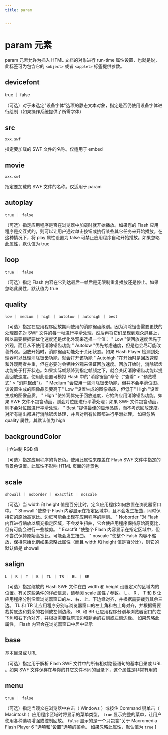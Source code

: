 ```yaml
---
title: param


---
```


# param 元素

param 元素允许为插入 HTML 文档的对象进行 run-time 属性设置，也就是说，此标签可为包含它的 `<object>` 或者 `<applet>` 标签提供参数。

## devicefont

true ｜ false

（可选）对于未选定"设备字体"选项的静态文本对象，指定是否仍使用设备字体进行绘制（如果操作系统提供了所需字体）

## src

`xxx.swf`

指定要加载的 SWF 文件的名称。仅适用于 embed

## movie

`xxx.swf`

指定要加载的 SWF 文件的名称。仅适用于 param

## autoplay

`true ｜ false`

（可选）指定应用程序是否在浏览器中加载时就开始播放。如果您的 Flash 应用程序是交互式的，则可以让用户通过单击按钮或执行某些其它任务来开始播放。在这种情况下，将 play 属性设置为 false
可禁止应用程序自动开始播放。如果忽略此属性，默认值为 true

## loop

`true ｜ false`

（可选）指定 Flash 内容在它到达最后一帧后是无限制重复播放还是停止。如果忽略此属性，默认值为 true

## quality

`low ｜ medium ｜ high ｜ autolow ｜ autohigh ｜ best`

（可选）指定在应用程序回放期间使用的消除锯齿级别。因为消除锯齿需要更快的处理器先对 SWF 文件的每一帧进行平滑处理，然后再将它们呈现到观众屏幕上，所以需要根据要优化速度还是优化外观来选择一个值： " Low
"使回放速度优先于外观，而且从不使用消除锯齿功能 " Autolow "优先考虑速度，但是也会尽可能改善外观。回放开始时，消除锯齿功能处于关闭状态。如果 Flash Player
检测到处理器可以处理消除锯齿功能，就会打开该功能 " Autohigh
"在开始时是回放速度和外观两者并重，但在必要时会牺牲外观来保证回放速度。回放开始时，消除锯齿功能处于打开状态。如果实际帧频降到指定帧频之下，就会关闭消除锯齿功能以提高回放速度。使用此设置可模拟
Flash 中的"消除锯齿"命令（"查看" > "预览模式" > "消除锯齿"）。 " Medium "会应用一些消除锯齿功能，但并不会平滑位图。该设置生成的图像品质要高于" Low
"设置生成的图像品质，但低于" High "设置生成的图像品质。 " High "使外观优先于回放速度，它始终应用消除锯齿功能。如果 SWF 文件不包含动画，则会对位图进行平滑处理；如果 SWF
文件包含动画，则不会对位图进行平滑处理。 " Best "提供最佳的显示品质，而不考虑回放速度。对所有输出都进行消除锯齿处理，并且对所有位图都进行平滑处理。
如果忽略 quality 属性，其默认值为 high

## backgroundColor

十六进制 RGB 值

（可选）指定应用程序的背景色。使用此属性来覆盖在 Flash SWF 文件中指定的背景色设置。此属性不影响 HTML 页面的背景色

## scale

`showall ｜ noborder ｜ exactfit ｜ noscale`

（可选）当 width 和 height 值是百分比时，定义应用程序如何放置在浏览器窗口中。 " Showall "使整个 Flash
内容显示在指定区域中，且不会发生扭曲，同时保持它的原始高宽比。边框可能会出现在应用程序的两侧。 " Noborder "对 Flash
内容进行缩放以填充指定区域，不会发生扭曲，它会使应用程序保持原始高宽比，但有可能会进行一些裁剪。 " Exactfit "使整个 Flash 内容显示在指定区域中，但不尝试保持原始高宽比。可能会发生扭曲。 " noscale
"使整个 Falsh 内容不缩放，保持原始比例如果忽略此属性（而且 width 和 height 值是百分比），则它的默认值是 showall

## salign

`L ｜ R ｜ T ｜ B ｜ TL ｜ TR ｜ BL ｜ BR`

（可选）指定缩放的 Flash SWF 文件在由 width 和 height 设置定义的区域内的位置。有关这些条件的详细信息，请参阅 scale 属性 / 参数。 L 、 R 、 T 和 B
让应用程序分别沿着浏览器窗口的左、右、上、下边缘对齐，并根据需要裁剪其余三边。 TL 和 TR 让应用程序分别与浏览器窗口的左上角和右上角对齐，并根据需要裁剪底边和剩余的右侧或左侧边缘。 BL 和 BR
让应用程序分别与浏览器窗口的左下角和右下角对齐，并根据需要裁剪顶边和剩余的右侧或左侧边缘。 如果忽略此属性，
Flash 内容会在浏览器窗口中居中显示

## base

基本目录或 URL

（可选）指定用于解析 Flash SWF 文件中的所有相对路径语句的基本目录或 URL 。如果 SWF 文件保存在与你的其它文件不同的目录下，这个属性是非常有用的

## menu

`true ｜ false`

（可选）指定当观众在浏览器中右击（ Windows ）或按住 Command 键单击（ Macintosh ）应用程序区域时将显示的菜单类型。 `true` 显示完整的菜单，让用户使用各种选项增强或控制回放。 `false` 显示的是一个只包含"关于 Macromedia Flash Player 6 "选项和"设置"选项的菜单。 如果忽略此属性，默认值为 `true`
]

            